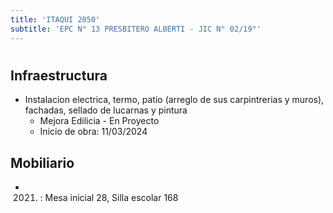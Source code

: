 ```yaml
---
title: 'ITAQUI 2050'
subtitle: 'EPC N° 13 PRESBITERO ALBERTI - JIC N° 02/19°'
---
```


#
## Infraestructura

* Instalacion electrica, termo, patio (arreglo de sus carpintrerias y muros), fachadas, sellado de lucarnas y pintura 
    + Mejora Edilicia - En Proyecto 
    + Inicio de obra: 11/03/2024 






## Mobiliario

*  (2021) : Mesa inicial 28, Silla escolar 168 



